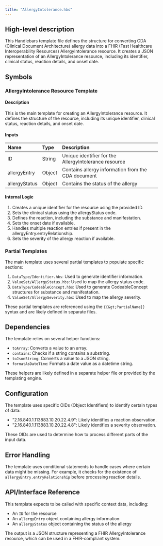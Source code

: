 ```yaml
---
title: "AllergyIntolerance.hbs"
---
```


## High-level description
This Handlebars template file defines the structure for converting CDA (Clinical Document Architecture) allergy data into a FHIR (Fast Healthcare Interoperability Resources) AllergyIntolerance resource. It creates a JSON representation of an AllergyIntolerance resource, including its identifier, clinical status, reaction details, and onset date.

## Symbols

### AllergyIntolerance Resource Template
#### Description
This is the main template for creating an AllergyIntolerance resource. It defines the structure of the resource, including its unique identifier, clinical status, reaction details, and onset date.

#### Inputs
| Name | Type | Description |
|:-----|:-----|:------------|
| ID | String | Unique identifier for the AllergyIntolerance resource |
| allergyEntry | Object | Contains allergy information from the CDA document |
| allergyStatus | Object | Contains the status of the allergy |

#### Internal Logic
1. Creates a unique identifier for the resource using the provided ID.
2. Sets the clinical status using the allergyStatus code.
3. Defines the reaction, including the substance and manifestation.
4. Sets the onset date if available.
5. Handles multiple reaction entries if present in the allergyEntry.entryRelationship.
6. Sets the severity of the allergy reaction if available.

### Partial Templates
The main template uses several partial templates to populate specific sections:

1. `DataType/Identifier.hbs`: Used to generate identifier information.
2. `ValueSet/AllergyStatus.hbs`: Used to map the allergy status code.
3. `DataType/CodeableConcept.hbs`: Used to generate CodeableConcept structures for substance and manifestation.
4. `ValueSet/AllergySeverity.hbs`: Used to map the allergy severity.

These partial templates are referenced using the `{{&gt;PartialName}}` syntax and are likely defined in separate files.

## Dependencies
The template relies on several helper functions:
- `toArray`: Converts a value to an array.
- `contains`: Checks if a string contains a substring.
- `toJsonString`: Converts a value to a JSON string.
- `formatAsDateTime`: Formats a date value as a datetime string.

These helpers are likely defined in a separate helper file or provided by the templating engine.

## Configuration
The template uses specific OIDs (Object Identifiers) to identify certain types of data:
- "2.16.840.1.113883.10.20.22.4.9": Likely identifies a reaction observation.
- "2.16.840.1.113883.10.20.22.4.8": Likely identifies a severity observation.

These OIDs are used to determine how to process different parts of the input data.

## Error Handling
The template uses conditional statements to handle cases where certain data might be missing. For example, it checks for the existence of `allergyEntry.entryRelationship` before processing reaction details.

## API/Interface Reference
This template expects to be called with specific context data, including:
- An `ID` for the resource
- An `allergyEntry` object containing allergy information
- An `allergyStatus` object containing the status of the allergy

The output is a JSON structure representing a FHIR AllergyIntolerance resource, which can be used in a FHIR-compliant system.